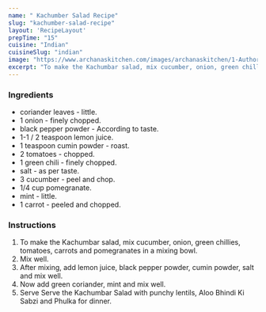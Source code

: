 ---
name: " Kachumber Salad Recipe"
slug: "kachumber-salad-recipe"
layout: 'RecipeLayout'
prepTime: "15"
cuisine: "Indian"
cuisineSlug: "indian"
image: "https://www.archanaskitchen.com/images/archanaskitchen/1-Author/Jyothi_Rajesh/Kachumber_Salad__Cucumber_Salad.jpg"
excerpt: "To make the Kachumbar salad, mix cucumber, onion, green chillies, tomatoes, carrots and pomegranates in a mixing bowl"
---

### Ingredients

-  coriander leaves - little.
-  1 onion - finely chopped.
-  black pepper powder - According to taste.
-  1-1 / 2 teaspoon lemon juice.
-  1 teaspoon cumin powder - roast.
-  2 tomatoes - chopped.
-  1 green chili - finely chopped.
-  salt - as per taste.
- 3 cucumber - peel and chop.
-  1/4 cup pomegranate.
-  mint - little.
-  1 carrot - peeled and chopped.

### Instructions

1. To make the Kachumbar salad, mix cucumber, onion, green chillies, tomatoes, carrots and pomegranates in a mixing bowl.
1. Mix well.
1. After mixing, add lemon juice, black pepper powder, cumin powder, salt and mix well.
1. Now add green coriander, mint and mix well.
1. Serve Serve the Kachumbar Salad with punchy lentils, Aloo Bhindi Ki Sabzi and Phulka for dinner.
